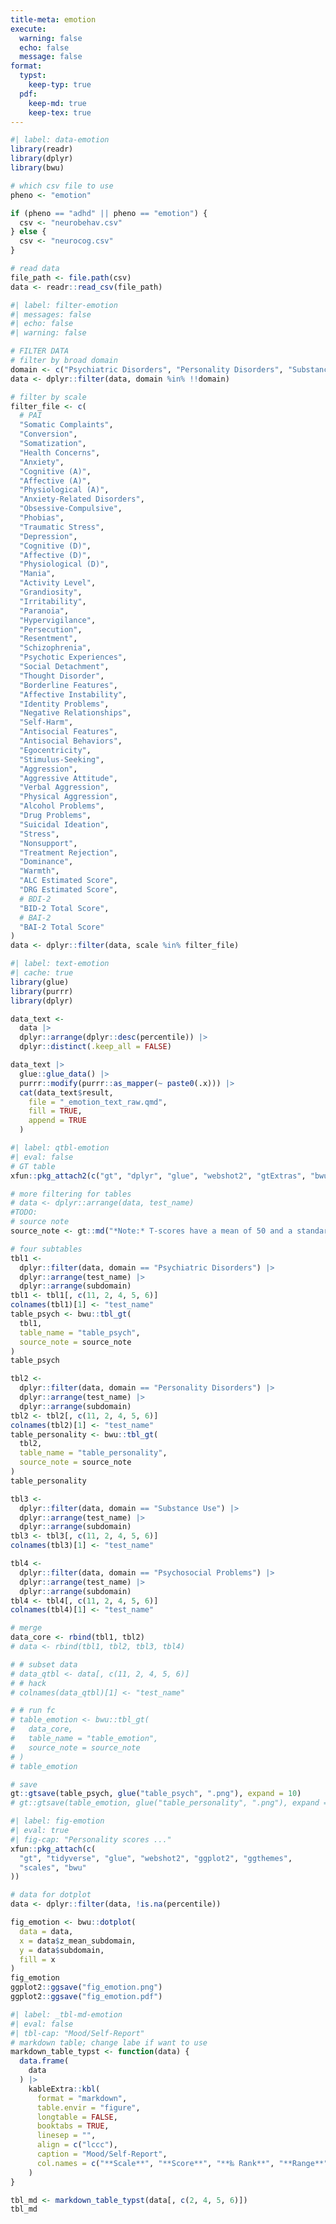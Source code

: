```yaml
---
title-meta: emotion
execute:
  warning: false
  echo: false
  message: false
format:
  typst:
    keep-typ: true
  pdf:
    keep-md: true
    keep-tex: true
---
```


<!-- ### Emotional/Behavioral/Personality -->

```r
#| label: data-emotion
library(readr)
library(dplyr)
library(bwu)

# which csv file to use
pheno <- "emotion"

if (pheno == "adhd" || pheno == "emotion") {
  csv <- "neurobehav.csv"
} else {
  csv <- "neurocog.csv"
}

# read data
file_path <- file.path(csv)
data <- readr::read_csv(file_path)
```

```r
#| label: filter-emotion
#| messages: false
#| echo: false
#| warning: false

# FILTER DATA
# filter by broad domain
domain <- c("Psychiatric Disorders", "Personality Disorders", "Substance Use", "Psychosocial Problems")
data <- dplyr::filter(data, domain %in% !!domain)

# filter by scale
filter_file <- c(
  # PAI
  "Somatic Complaints",
  "Conversion",
  "Somatization",
  "Health Concerns",
  "Anxiety",
  "Cognitive (A)",
  "Affective (A)",
  "Physiological (A)",
  "Anxiety-Related Disorders",
  "Obsessive-Compulsive",
  "Phobias",
  "Traumatic Stress",
  "Depression",
  "Cognitive (D)",
  "Affective (D)",
  "Physiological (D)",
  "Mania",
  "Activity Level",
  "Grandiosity",
  "Irritability",
  "Paranoia",
  "Hypervigilance",
  "Persecution",
  "Resentment",
  "Schizophrenia",
  "Psychotic Experiences",
  "Social Detachment",
  "Thought Disorder",
  "Borderline Features",
  "Affective Instability",
  "Identity Problems",
  "Negative Relationships",
  "Self-Harm",
  "Antisocial Features",
  "Antisocial Behaviors",
  "Egocentricity",
  "Stimulus-Seeking",
  "Aggression",
  "Aggressive Attitude",
  "Verbal Aggression",
  "Physical Aggression",
  "Alcohol Problems",
  "Drug Problems",
  "Suicidal Ideation",
  "Stress",
  "Nonsupport",
  "Treatment Rejection",
  "Dominance",
  "Warmth",
  "ALC Estimated Score",
  "DRG Estimated Score",
  # BDI-2
  "BID-2 Total Score",
  # BAI-2
  "BAI-2 Total Score"
)
data <- dplyr::filter(data, scale %in% filter_file)
```

```r
#| label: text-emotion
#| cache: true
library(glue)
library(purrr)
library(dplyr)

data_text <-
  data |>
  dplyr::arrange(dplyr::desc(percentile)) |>
  dplyr::distinct(.keep_all = FALSE)

data_text |>
  glue::glue_data() |>
  purrr::modify(purrr::as_mapper(~ paste0(.x))) |>
  cat(data_text$result,
    file = "_emotion_text_raw.qmd",
    fill = TRUE,
    append = TRUE
  )
```

```r
#| label: qtbl-emotion
#| eval: false
# GT table
xfun::pkg_attach2(c("gt", "dplyr", "glue", "webshot2", "gtExtras", "bwu"))

# more filtering for tables
# data <- dplyr::arrange(data, test_name)
#TODO:
# source note
source_note <- gt::md("*Note:* T-scores have a mean of 50 and a standard deviation of 10.")

# four subtables
tbl1 <- 
  dplyr::filter(data, domain == "Psychiatric Disorders") |> 
  dplyr::arrange(test_name) |>
  dplyr::arrange(subdomain)
tbl1 <- tbl1[, c(11, 2, 4, 5, 6)]
colnames(tbl1)[1] <- "test_name"
table_psych <- bwu::tbl_gt(
  tbl1,
  table_name = "table_psych",
  source_note = source_note
)
table_psych

tbl2 <- 
  dplyr::filter(data, domain == "Personality Disorders") |> 
  dplyr::arrange(test_name) |>
  dplyr::arrange(subdomain)
tbl2 <- tbl2[, c(11, 2, 4, 5, 6)]
colnames(tbl2)[1] <- "test_name"
table_personality <- bwu::tbl_gt(
  tbl2,
  table_name = "table_personality",
  source_note = source_note
)
table_personality

tbl3 <- 
  dplyr::filter(data, domain == "Substance Use") |> 
  dplyr::arrange(test_name) |>
  dplyr::arrange(subdomain)
tbl3 <- tbl3[, c(11, 2, 4, 5, 6)]
colnames(tbl3)[1] <- "test_name"

tbl4 <- 
  dplyr::filter(data, domain == "Psychosocial Problems") |> 
  dplyr::arrange(test_name) |>
  dplyr::arrange(subdomain)
tbl4 <- tbl4[, c(11, 2, 4, 5, 6)]
colnames(tbl4)[1] <- "test_name"

# merge
data_core <- rbind(tbl1, tbl2)
# data <- rbind(tbl1, tbl2, tbl3, tbl4)

# # subset data
# data_qtbl <- data[, c(11, 2, 4, 5, 6)]
# # hack
# colnames(data_qtbl)[1] <- "test_name"

# # run fc
# table_emotion <- bwu::tbl_gt(
#   data_core,
#   table_name = "table_emotion",
#   source_note = source_note
# )
# table_emotion

# save
gt::gtsave(table_psych, glue("table_psych", ".png"), expand = 10)
# gt::gtsave(table_emotion, glue("table_personality", ".png"), expand = 10)
```

```{=typst}
<qtbl-emotion>
#figure([#image("table_psych.png", width: 70%)],
  caption: [
    Behavioral, Personality, and Emotional Functioning
  ],
  kind: "qtbl",
  supplement: [Table],
)
```
```r
#| label: fig-emotion
#| eval: true
#| fig-cap: "Personality scores ..."
xfun::pkg_attach(c(
  "gt", "tidyverse", "glue", "webshot2", "ggplot2", "ggthemes",
  "scales", "bwu"
))

# data for dotplot
data <- dplyr::filter(data, !is.na(percentile))

fig_emotion <- bwu::dotplot(
  data = data,
  x = data$z_mean_subdomain,
  y = data$subdomain,
  fill = x
)
fig_emotion
ggplot2::ggsave("fig_emotion.png")
ggplot2::ggsave("fig_emotion.pdf")
```

```r
#| label: _tbl-md-emotion
#| eval: false
#| tbl-cap: "Mood/Self-Report"
# markdown table; change labe if want to use
markdown_table_typst <- function(data) {
  data.frame(
    data
  ) |>
    kableExtra::kbl(
      format = "markdown",
      table.envir = "figure",
      longtable = FALSE,
      booktabs = TRUE,
      linesep = "",
      align = c("lccc"),
      caption = "Mood/Self-Report",
      col.names = c("**Scale**", "**Score**", "**‰ Rank**", "**Range**")
    )
}

tbl_md <- markdown_table_typst(data[, c(2, 4, 5, 6)])
tbl_md
```
